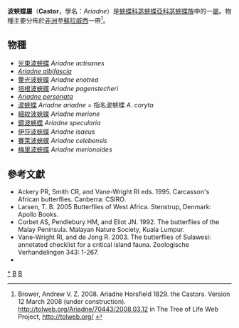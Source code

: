 {{NoteTA|G1=Butterfly}}
{{Automatic Taxobox
| taxon = Ariadne
| authority = Horsfield, [1829]
| image = Ariadne merione - Common Castor 21.jpg
| image_caption = [[細紋波蛺蝶|細紋波蛺蝶]] <br />''Ariadne merione''
| type_species = [[波蛺蝶|指名波蛺蝶]]<br />''Papilio coryta''
| type_species_authority = Cramer, [1776]
| subdivision_ranks = 物種
| subdivision = 共11種，詳見正文。
| synonyms =
* ''Ergolis'' <small>Boisduval 1836</small>
}}

'''波蛺蝶屬'''（'''Castor'''，學名：''Ariadne''）是[[蛺蝶科|蛺蝶科]][[苾蛺蝶亞科|苾蛺蝶亞科]][[苾蛺蝶族|苾蛺蝶族]]中的一[[屬_(生物)|屬]]。物種主要分佈於[[非洲|非洲]]至[[蘇拉威西|蘇拉威西]]一帶<ref>Brower, Andrew V. Z. 2008. Ariadne Horsfield 1829. the Castors. Version 12 March 2008 (under construction). http://tolweb.org/Ariadne/70443/2008.03.12 {{Wayback|url=http://tolweb.org/Ariadne/70443/2008.03.12 |date=20191201000935 }} in The Tree of Life Web Project, http://tolweb.org/ {{Wayback|url=http://tolweb.org/ |date=20110515100516 }}</ref>。

== 物種 ==
* [[光束波蛺蝶|光束波蛺蝶]] ''Ariadne actisanes''
* ''[[Ariadne_albifascia|Ariadne albifascia]]''
* [[暈光波蛺蝶|暈光波蛺蝶]] ''Ariadne enotrea''
* [[培根波蛺蝶|培根波蛺蝶]] ''Ariadne pagenstecheri''
* ''[[Ariadne_personata|Ariadne personata]]''
* [[波蛺蝶|波蛺蝶]] ''Ariadne ariadne'' = 指名波蛺蝶 ''A. coryta''
* [[細紋波蛺蝶|細紋波蛺蝶]] ''Ariadne merione''
* [[鏡波蛺蝶|鏡波蛺蝶]] ''Ariadne specularia''
* [[伊莎波蛺蝶|伊莎波蛺蝶]] ''Ariadne isaeus''
* [[賽萊波蛺蝶|賽萊波蛺蝶]] ''Ariadne celebensis''
* [[梅里波蛺蝶|梅里波蛺蝶]] ''Ariadne merionoides''

== 參考文獻 ==
{{reflist}}
* Ackery PR, Smith CR, and Vane-Wright RI eds. 1995. Carcasson's African butterflies. Canberra: CSIRO.
* Larsen, T. B. 2005 Butterflies of West Africa. Stenstrup, Denmark: Apollo Books.
* Corbet AS, Pendlebury HM, and Eliot JN. 1992. The butterflies of the Malay Peninsula. Malayan Nature Society, Kuala Lumpur.
* Vane-Wright RI, and de Jong R. 2003. The butterflies of Sulawesi: annotated checklist for a critical island fauna. Zoologische Verhandelingen 343: 1-267.
* {{Cite book | author = 寿建新 周尧 李宇飞 | title = 世界蝴蝶分類名錄 | location = 中國 | publisher = 陝西科學技術出版社 | date = 2006-04-01 | ISBN = 9787536936768 | language= zh-hans }}

{{Commons category|Ariadne (Nymphalidae)}}

{{苾蛺蝶亞科}}
{{Taxonbar}}
[[Category:波蛺蝶屬|*]]
[[Category:苾蛺蝶族|B]]
[[Category:_1829年描述的分类群|B]]